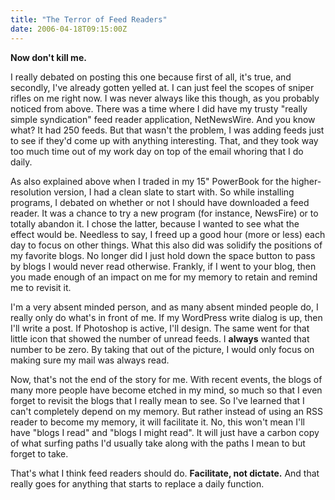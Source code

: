 ```yaml
---
title: "The Terror of Feed Readers"
date: 2006-04-18T09:15:00Z
---
```


<dialog>
<dt>[Anton][1]</dt>
<dd>What RSS reader do you use? I'm looking for one as an alternative to bloglines.</dd>
<dt>Bryan</dt>
<dd>Heh. I don't have one. :)</dd>
<dt>Anton</dt>
<dd>really? wow. what do you use? bloglines?</dd>
<dt>Bryan</dt>
<dd>Nope. Nothing.</dd>
<dt>Anton</dt>
<dd>you just don't read feeds?</dd>
<dt>Bryan</dt>
<dd>Nope. Once I got my new PowerBook, I never downloaded a feed reader.</dd>
<dt>Anton</dt>
<dd>oh. wow! okay.</dd>
<dt>Bryan</dt>
<dd>Heh. I waste too much time as it is.</dd>
<dt>Anton</dt>
<dd>lol. I hear you there. but no rss?  freaky!</dd>
</dialog>

**Now don't kill me.**

I really debated on posting this one because first of all, it's true, and secondly, I've already gotten yelled at. I can just feel the scopes of sniper rifles on me right now. I was never always like this though, as you probably noticed from above. There was a time where I did have my trusty "really simple syndication" feed reader application, NetNewsWire. And you know what? It had 250 feeds. But that wasn't the problem, I was adding feeds just to see if they'd come up with anything interesting. That, and they took way too much time out of my work day on top of the email whoring that I do daily.

As also explained above when I traded in my 15" PowerBook for the higher-resolution version, I had a clean slate to start with. So while installing programs, I debated on whether or not I should have downloaded a feed reader. It was a chance to try a new program (for instance, NewsFire) or to totally abandon it. I chose the latter, because I wanted to see what the effect would be. Needless to say, I freed up a good hour (more or less) each day to focus on other things. What this also did was solidify the positions of my favorite blogs. No longer did I just hold down the space button to pass by blogs I would never read otherwise. Frankly, if I went to your blog, then you made enough of an impact on me for my memory to retain and remind me to revisit it.

I'm a very absent minded person, and as many absent minded people do, I really only do what's in front of me. If my WordPress write dialog is up, then I'll write a post. If Photoshop is active, I'll design. The same went for that little icon that showed the number of unread feeds. I **always** wanted that number to be zero. By taking that out of the picture, I would only focus on making sure my mail was always read.

Now, that's not the end of the story for me. With recent events, the blogs of many more people have become etched in my mind, so much so that I even forget to revisit the blogs that I really mean to see. So I've learned that I can't completely depend on my memory. But rather instead of using an RSS reader to become my memory, it will facilitate it. No, this won't mean I'll have "blogs I read" and "blogs I might read". It will just have a carbon copy of what surfing paths I'd usually take along with the paths I mean to but forget to take.

That's what I think feed readers should do. **Facilitate, not dictate.** And that really goes for anything that starts to replace a daily function.

[1]: http://antonpeck.com/
